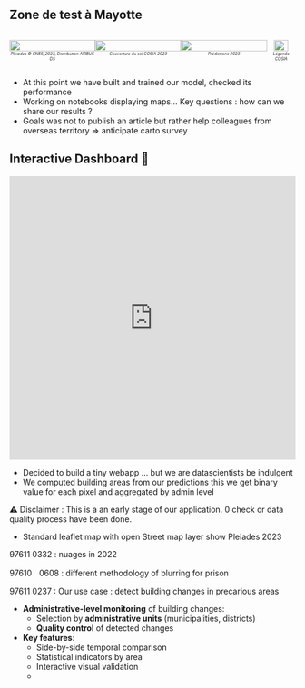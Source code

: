 ## Zone de test à Mayotte

<div style="display: flex; align-items: flex-start;">

<div style="flex: 3; text-align: center;">
  <img src="../img/pleiades_mayotte_2023.png" style="width: 100%;"><br>
  <span style="font-size: 50%;"><em>Pleiades © CNES_2023, Distribution AIRBUS DS</em></span>
</div>

<div style="flex: 3; text-align: center;">
  <img src="../img/cosia_multiclasse.png" style="width: 100%;"><br>
  <span style="font-size: 50%;"><em>Couverture du sol COSIA 2023</em></span>
</div>

<div style="flex: 3; text-align: center;">
  <img src="../img/predictions_test_2023.png" style="width: 100%;"><br>
  <span style="font-size: 50%;"><em>Prédictions 2023</em></span>
</div>

<div style="flex: 1; text-align: center;">
  <img src="../img/../img/legende_cosia.png" style="width: 70%;"><br>
  <span style="font-size: 50%;"><em>Légende COSIA</em></span>
</div>

</div>

::: {.notes}
- At this point we have built and trained our model, checked its performance
- Working on notebooks displaying maps... Key questions : how can we share our results ?
- Goals was not to publish an article but rather help colleagues from overseas territory => anticipate carto survey
:::

## Interactive Dashboard 🚀

<iframe src="https://inseefrlab.github.io/satellite-images-webapp/"
        width="100%"
        height="500"
        style="border:none;">
</iframe>

::: {.notes}

- Decided to build a tiny webapp ... but we are datascientists be indulgent
- We computed building areas from our predictions this we get binary value for each pixel and aggregated by admin level

⚠️ Disclaimer : This is a an early stage of our application. 0 check or data quality process have been done.

- Standard leaflet map with open Street map layer show Pleiades 2023

97611	0332 : nuages in 2022

97610ﾠ0608 : different methodology of blurring for prison

97611 0237 : Our use case : detect building changes in precarious areas


- [**Administrative-level monitoring**]{.orange} of building changes:
  - Selection by [**administrative units**]{.blue2} (municipalities, districts)
  - [**Quality control**]{.blue2} of detected changes

- [**Key features**]{.orange}:
  - Side-by-side temporal comparison
  - Statistical indicators by area
  - Interactive visual validation
  - 
:::
